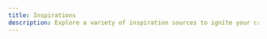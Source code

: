 ```yaml
---
title: Inspirations
description: Explore a variety of inspiration sources to ignite your creativity and enhance your design work.
---
```


<Cards>
  <CustomCard
    title="Awwwards"
    href="https://www.awwwards.com/"
    description="Awwwards are the Website Awards that recognize and promote the talent and effort of the best developers, designers and web agencies in the world."
    icon="/resources/inspirations/awwwards.svg"
  />
  <CustomCard
    title="Behance"
    href="https://www.behance.net/"
    description="Join 50M+ members in the world’s largest creative network to showcase work, find inspiration and get hired. Connect with top freelance talent across every creative field."
    icon="/resources/inspirations/behance.jpg"
  />
  <CustomCard
    title="calltoinspiration"
    href="https://calltoinspiration.com/"
    description="Call for inspiration using the purple hat for when you have inspiration blocks or need fresh new ideas. A great tool created by a deisnger for web professionals."
    icon="/resources/inspirations/calltoinspiration.png"
  />
  <CustomCard
    title="Dark"
    href="https://www.dark.design/"
    description="The best hand-picked dark themed websites on the internet. From designers for designers. Curated with love."
    icon="/resources/inspirations/dark.png"
  />
  <CustomCard
    title="Dribbble"
    href="https://dribbble.com/"
    description="Find Top Designers & Creative Professionals on Dribbble. We are where designers gain inspiration, feedback, community, and jobs. Your best resource to discover and connect with designers worldwide."
    icon="/resources/inspirations/dribbble.jpg"
  />
  <CustomCard
    title="Godly"
    href="https://godly.website/"
    description="Godly is a curation of the best web design inspiration, every day. Browse the best e-commerce websites, portfolio websites, animation websites and more."
    icon="/resources/inspirations/godly.png"
  />
  <CustomCard
    title="Httpster"
    href="https://httpster.net/"
    description="The best  website design inspiration. Get inspired by our gallery of creative design ideas and great examples of beautiful award-winning sites."
    icon="/resources/inspirations/httpster.svg"
  />
  <CustomCard
    title="Mobbin"
    href="https://mobbin.com/"
    description="Save hours of UI & UX research with our library of 300,000+ fully searchable mobile & web app screenshots."
    icon="/resources/inspirations/mobbin.svg"
  />
  <CustomCard
    title="Muzli"
    href="https://muz.li/"
    description="Designers’ Secret Source=all the design inspiration from the world in one place. Served fresh."
    icon="/resources/inspirations/muzli.png"
  />
  <CustomCard
    title="Pinterest"
    href="https://ph.pinterest.com/"
    description="Discover recipes, home ideas, style inspiration and other ideas to try."
    icon="/resources/inspirations/pinterest.png"
  />
  <CustomCard
    title="SEESAW"
    href="https://www.seesaw.website/"
    description="Curation of the best web design inspiration, updated daily."
    icon="/resources/inspirations/seesaw.png"
  />
  <CustomCard
    title="Supahero"
    href="https://www.supahero.io/"
    description="Explore a handpicked library of stunning website hero sections designed to captivate and engage. Discover inspiring, high-quality hero designs for every niche and style—perfect for elevating your next web project."
    icon="/resources/inspirations/supahero.png"
  />
  <CustomCard
    title="UI8"
    href="https://ui8.net/"
    description="Discover premium UI kits, templates, and design resources tailored for designers, developers, and startups."
    icon="/resources/inspirations/ui8.png"
  />
</Cards>
